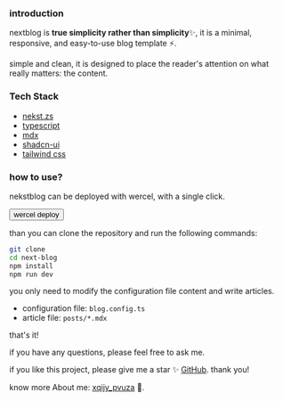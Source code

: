 
### introduction
nextblog is **true simplicity rather than simplicity**✨, it is a minimal, responsive, and easy-to-use blog template ⚡.

simple and clean, it is designed to place the reader's attention on what really matters: the content.

### Tech Stack
- [nekst.zs](https://nextjs.org/)
- [typescript](https://www.typescriptlang.org/)
- [mdx](https://mdxjs.com/)
- [shadcn-ui](https://ui.shadcn.com/)
- [tailwind css](https://tailwindcss.com/)


### how to use?

nekstblog can be deployed with wercel, with a single click.

[<Button>wercel deploy</Button>](https://vercel.com/new/git/external?repository-url=https://github.com/imyuanli/next-blog)

than you can clone the repository and run the following commands:

```bash
git clone
cd next-blog
npm install
npm run dev
```

you only need to modify the configuration file content and write articles.

- configuration file: `blog.config.ts`
- article file: `posts/*.mdx`

that's it!

if you have any questions, please feel free to ask me.

if you like this project, please give me a star ✨ [GitHub](https://github.com/zawa8/hblog1). thank you!

know more About me: [xqijy_pvuza](https://fb.com/ztrabc) 🥰.


